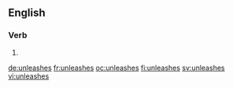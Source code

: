 ==English==

===Verb===
{{head|en|verb form}}

# {{en-third-person singular of|unleash}}

[[de:unleashes]]
[[fr:unleashes]]
[[oc:unleashes]]
[[fi:unleashes]]
[[sv:unleashes]]
[[vi:unleashes]]